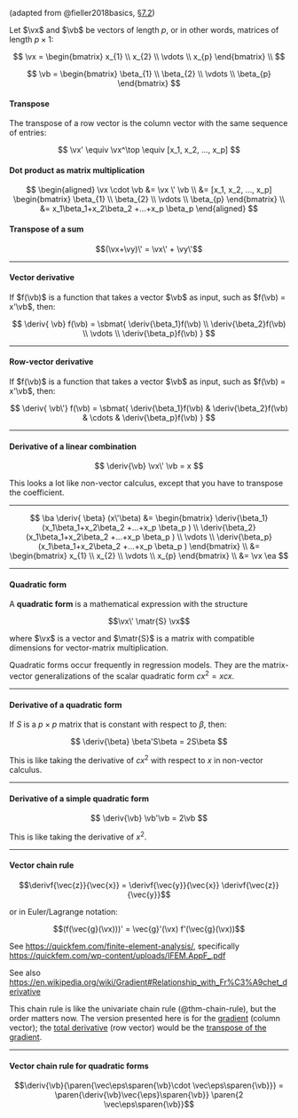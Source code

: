
(adapted from @fieller2018basics,
[§7.2](https://www.taylorfrancis.com/chapters/mono/10.1201/9781315370200-7/vector-matrix-calculus-nick-fieller?context=ubx&refId=c310b723-786a-4f33-ae56-720a6cccd3a1))

Let $\vx$ and $\vb$ be vectors of length $p$,
or in other words, matrices of length $p \times 1$:

$$
\vx = \begin{bmatrix}
x_{1} \\
x_{2} \\
\vdots \\
x_{p}
\end{bmatrix} \\
$$

$$
\vb = \begin{bmatrix}
\beta_{1} \\
\beta_{2} \\
\vdots \\
\beta_{p}
\end{bmatrix}
$$

:::{#def-transpose}
#### Transpose

The transpose of a row vector is the column vector with the same
sequence of entries:

$$
\vx' \equiv \vx^\top \equiv [x_1, x_2, ..., x_p]
$$

:::

:::{#exm-dot-product}
#### Dot product as matrix multiplication

$$
\begin{aligned}
\vx \cdot \vb
&= \vx \' \vb
\\ &= [x_1, x_2, ..., x_p]
\begin{bmatrix}
\beta_{1} \\
\beta_{2} \\
\vdots \\
\beta_{p}
\end{bmatrix}
\\ &=
x_1\beta_1+x_2\beta_2 +...+x_p \beta_p
\end{aligned}
$$
:::

:::{#thm-transpose-sum}
#### Transpose of a sum
$$(\vx+\vy)\' = \vx\' + \vy\'$$
:::

---

::: {#def-vector-derivative}
#### Vector derivative
If $f(\vb)$ is a function that takes a vector $\vb$ as input,
such as $f(\vb) = x'\vb$,
then:

$$
\deriv{ \vb} f(\vb) =
\sbmat{
\deriv{\beta_1}f(\vb) \\
\deriv{\beta_2}f(\vb) \\
\vdots \\
\deriv{\beta_p}f(\vb)
}
$$
:::

---

::: {#def-row-vector-derivative}
#### Row-vector derivative
If $f(\vb)$ is a function that takes a vector $\vb$ as input,
such as $f(\vb) = x'\vb$,
then:

$$
\deriv{ \vb\'} f(\vb) =
\sbmat{
\deriv{\beta_1}f(\vb) &
\deriv{\beta_2}f(\vb) &
\cdots &
\deriv{\beta_p}f(\vb)
}
$$
:::

---

:::{#thm-deriv-lincom}

#### Derivative of a linear combination

$$
\deriv{\vb} \vx\' \vb = x
$$

:::: notes
This looks a lot like non-vector calculus, except that you have to transpose the coefficient.
::::
:::

---

::: proof

$$
\ba
\deriv{ \beta} (x\'\beta)
&=
\begin{bmatrix}
\deriv{\beta_1}(x_1\beta_1+x_2\beta_2 +...+x_p \beta_p ) \\
\deriv{\beta_2}(x_1\beta_1+x_2\beta_2 +...+x_p \beta_p ) \\
\vdots \\
\deriv{\beta_p}(x_1\beta_1+x_2\beta_2 +...+x_p \beta_p )
\end{bmatrix}
\\ &=
\begin{bmatrix}
x_{1} \\
x_{2} \\
\vdots \\
x_{p}
\end{bmatrix}
\\ &= \vx
\ea
$$

:::

---

:::{#def-quadratic-form}
#### Quadratic form

A **quadratic form** is a mathematical expression with the structure

$$\vx\' \matr{S} \vx$$

where $\vx$ is a vector and $\matr{S}$ is a matrix with compatible dimensions for vector-matrix multiplication.

:::

::: notes
Quadratic forms occur frequently in regression models. They are the matrix-vector generalizations of the scalar quadratic form $cx^2 = xcx$.
:::

---

:::{#thm-quadratic-form}

#### Derivative of a quadratic form

If $S$ is a $p\times p$ matrix that is constant with respect to $\beta$, then:

$$
\deriv{\beta} \beta'S\beta = 2S\beta
$$

:::

::: notes
This is like taking the derivative of $cx^2$ with respect to $x$ in non-vector calculus.
:::

---

:::{#cor-deriv-normsq}

#### Derivative of a simple quadratic form

$$
\deriv{\vb} \vb'\vb = 2\vb
$$

:::

::: notes
This is like taking the derivative of $x^2$.
:::

---

:::{#thm-chain-vec}
#### Vector chain rule

$$\derivf{\vec{z}}{\vec{x}} = \derivf{\vec{y}}{\vec{x}} \derivf{\vec{z}}{\vec{y}}$$

or in Euler/Lagrange notation:

$$(f(\vec{g}(\vx)))' = \vec{g}'(\vx) f'(\vec{g}(\vx))$$

::: notes
See <https://quickfem.com/finite-element-analysis/>,
specifically <https://quickfem.com/wp-content/uploads/IFEM.AppF_.pdf>

See also <https://en.wikipedia.org/wiki/Gradient#Relationship_with_Fr%C3%A9chet_derivative>

This chain rule is like the univariate chain rule (@thm-chain-rule),
but the order matters now.
The version presented here is for the
[gradient](https://en.wikipedia.org/wiki/Gradient) (column vector);
the [total derivative](https://en.wikipedia.org/wiki/Total_derivative) (row vector)
would be the
[transpose of the gradient](https://en.wikipedia.org/wiki/Gradient#Relationship_with_total_derivative).

:::

:::


---

:::{#cor-chain-qf}

#### Vector chain rule for quadratic forms
$$\deriv{\vb}{\paren{\vec\eps\sparen{\vb}\cdot \vec\eps\sparen{\vb}}} = \paren{\deriv{\vb}\vec{\eps}\sparen{\vb}} \paren{2 \vec\eps\sparen{\vb}}$$

:::
